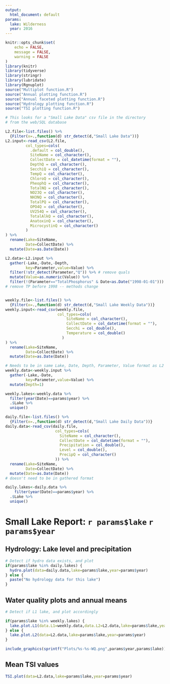 ```yaml
---
output:
  html_document: default
params:
  lake: Wilderness
  year: 2016
---
```


```r
knitr::opts_chunk$set(
	echo = FALSE,
	message = FALSE,
	warning = FALSE
)
library(knitr)
library(tidyverse)
library(stringr)
library(lubridate)
library(Rgnuplot)
source("Multiplot function.R")
source("Annual plotting function.R")
source("Annual faceted plotting function.R")
source("Hydrology plotting function.R")
source("TSI plotting function.R")
```

```r
# This looks for a "Small Lake Data" csv file in the directory
# from the web/SQL database

L2.file<-list.files() %>%
  {Filter(x=.,function(d) str_detect(d,"Small Lake Data"))}
L2.input<-read_csv(L2.file,
         col_types=cols(
           .default = col_double(),
           SiteName = col_character(),
           CollectDate = col_datetime(format = ""),
           DepthQ = col_character(),
           SecchiQ = col_character(),
           TempQ = col_character(),
           ChloroQ = col_character(),
           PheophQ = col_character(),
           TotalNQ = col_character(),
           NO23Q = col_character(),
           NH3NQ = col_character(),
           TotalPQ = col_character(),
           OPO4Q = col_character(),
           UV254Q = col_character(),
           TotalAlkQ = col_character(),
           AnatoxinQ = col_character(),
           MicrocystinQ = col_character()
         )
) %>%
  rename(Lake=SiteName,
         Date=CollectDate) %>%
  mutate(Date=as.Date(Date))

L2.data<-L2.input %>%
  gather(-Lake,-Date,-Depth,
         key=Parameter,value=Value) %>%
  filter(!str_detect(Parameter,"Q")) %>% # remove quals
  mutate(Value=as.numeric(Value)) %>%
  filter(!(Parameter=="TotalPhosphorus" & Date<as.Date("1998-01-01")))
# remove TP before 1998 -- methods change



```

```r
weekly.file<-list.files() %>%
  {Filter(x=.,function(d) str_detect(d,"Small Lake Weekly Data"))}
weekly.input<-read_csv(weekly.file,
                       col_types=cols(
                           SiteName = col_character(),
                           CollectDate = col_datetime(format = ""),
                           Secchi = col_double(),
                           Temperature = col_double()
                         )
) %>% 
  rename(Lake=SiteName,
         Date=CollectDate) %>%
  mutate(Date=as.Date(Date))

# Needs to be in same Lake, Date, Depth, Parameter, Value format as L2 data for plotting function
weekly.data<-weekly.input %>%
  gather(-Lake,-Date,
         key=Parameter,value=Value) %>%
  mutate(Depth=1)

weekly.lakes<-weekly.data %>%
  filter(year(Date)==params$year) %>%
  .$Lake %>%
  unique()


```

```r
daily.file<-list.files() %>%
  {Filter(x=.,function(d) str_detect(d,"Small Lake Daily Data"))}
daily.data<-read_csv(daily.file,
                      col_types=cols(
                        SiteName = col_character(),
                        CollectDate = col_datetime(format = ""),
                        Precipitation = col_double(),
                        Level = col_double(),
                        PrecipQ = col_character()
                      )) %>% 
  rename(Lake=SiteName,
         Date=CollectDate) %>%
  mutate(Date=as.Date(Date))
# doesn't need to be in gathered format

daily.lakes<-daily.data %>%
    filter(year(Date)==params$year) %>%
  .$Lake %>%
  unique()
```


# Small Lake Report: `r params$lake` `r params$year`

## Hydrology: Lake level and precipitation
```r
# Detect if hydro data exists, and plot
if(params$lake %in% daily.lakes) {
  hydro.plot(data=daily.data,lake=params$lake,year=params$year)
} else {
  paste("No hydrology data for this lake")
}
```

## Water quality plots and annual means
```r
# Detect if L1 lake, and plot accordingly

if(params$lake %in% weekly.lakes) { 
  lake.plot.L1(data.L1=weekly.data,data.L2=L2.data,lake=params$lake,year=params$year)
} else {
  lake.plot.L2(data=L2.data,lake=params$lake,year=params$year)
}

include_graphics(sprintf("Plots/%s-%s-WQ.png",params$year,params$lake))
```

## Mean TSI values
```r
TSI.plot(data=L2.data,lake=params$lake,year=params$year)
```

